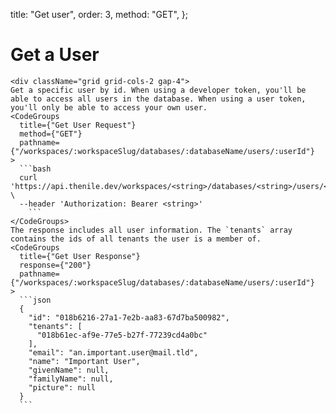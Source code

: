   title: "Get user",
  order: 3,
  method: "GET",
};

# Get a User

    <div className="grid grid-cols-2 gap-4">
    Get a specific user by id. When using a developer token, you'll be able to access all users in the database. When using a user token, you'll only be able to access your own user.
    <CodeGroups
      title={"Get User Request"}
      method={"GET"}
      pathname={"/workspaces/:workspaceSlug/databases/:databaseName/users/:userId"}
    >
      ```bash
      curl 'https://api.thenile.dev/workspaces/<string>/databases/<string>/users/<string>' \
      --header 'Authorization: Bearer <string>'
        ```
    </CodeGroups>
    The response includes all user information. The `tenants` array contains the ids of all tenants the user is a member of.
    <CodeGroups
      title={"Get User Response"}
      response={"200"}
      pathname={"/workspaces/:workspaceSlug/databases/:databaseName/users/:userId"}
    >
      ```json
      {
        "id": "018b6216-27a1-7e2b-aa83-67d7ba500982",
        "tenants": [
          "018b61ec-af9e-77e5-b27f-77239cd4a0bc"
        ],
        "email": "an.important.user@mail.tld",
        "name": "Important User",
        "givenName": null,
        "familyName": null,
        "picture": null
      }
      ```

  </CodeGroups>
</div>
